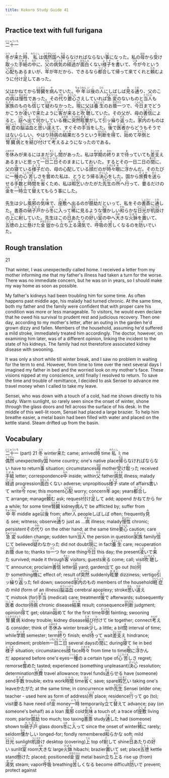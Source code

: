 ```yaml
---
title: Kokoro Study Guide 41
---
```


## Practice text with full furigana

<p>
<ruby><rb>二十一</rb><rt>にじゅういち</rt></ruby>
</p>

<p>
<ruby><rb>冬</rb><rt>ふつ</rt></ruby>が<ruby><rb>来</rb><rt>き</rt></ruby>た<ruby><rb>時</rb><rt>とき</rt></ruby>、<ruby><rb>私</rb><rt>わたくし</rt></ruby>は<ruby><rb>偶然</rb><rt>ぐうぜん</rt></ruby><ruby><rb>国</rb><rt>くに</rt></ruby>へ<ruby><rb>帰</rb><rt>かえ</rt></ruby>らなければならない<ruby><rb>事</rb><rt>こと</rt></ruby>になった。私の<ruby><rb>母</rb><rt>はは</rt></ruby>から<ruby><rb>受</rb><rt>う</rt></ruby>け<ruby><rb>取</rb><rt>と</rt></ruby>った<ruby><rb>手紙</rb><rt>てがみ</rt></ruby>の<ruby><rb>中</rb><rt>なか</rt></ruby>に、<ruby><rb>父</rb><rt>ちち</rt></ruby>の<ruby><rb>病気</rb><rt>びょうき</rt></ruby>の<ruby><rb>経過</rb><rt>けいか</rt></ruby>が<ruby><rb>面白</rb><rt>おもしろ</rt></ruby>くない<ruby><rb>様子</rb><rt>ようす</rt></ruby>を<ruby><rb>書</rb><rt>か</rt></ruby>いて、<ruby><rb>今</rb><rt>いま</rt></ruby>が今という<ruby><rb>心配</rb><rt>しんぱい</rt></ruby>もあるまいが、<ruby><rb>年</rb><rt>とし</rt></ruby>が年だから、できるなら<ruby><rb>都合</rb><rt>つごう</rt></ruby>して帰って来てくれと<ruby><rb>頼</rb><rt>たの</rt></ruby>むように<ruby><rb>付</rb><rt>つ</rt></ruby>け<ruby><rb>足</rb><rt>た</rt></ruby>してあった。
</p>

<p>
父はかねてから<ruby><rb>腎臓</rb><rt>じんぞう</rt></ruby>を<ruby><rb>病</rb><rt>や</rt></ruby>んでいた。<ruby><rb>中年</rb><rt>ちゅうねん</rt></ruby><ruby><rb>以後</rb><rt>いご</rt></ruby>の<ruby><rb>人</rb><rt>ひと</rt></ruby>にしばしば<ruby><rb>見</rb><rt>み</rt></ruby>る<ruby><rb>通</rb><rt>とお</rt></ruby>り、父のこの<ruby><rb>病</rb><rt>やまい</rt></ruby>は<ruby><rb>慢性</rb><rt>まんせい</rt></ruby>であった。その<ruby><rb>代</rb><rt>かわ</rt></ruby>り<ruby><rb>要心</rb><rt>ようじん</rt></ruby>さえしていれば<ruby><rb>急変</rb><rt>きゅうへん</rt></ruby>のないものと<ruby><rb>当人</rb><rt>とうにん</rt></ruby>も<ruby><rb>家族</rb><rt>かぞく</rt></ruby>のものも<ruby><rb>信</rb><rt>しん</rt></ruby>じて<ruby><rb>疑</rb><rt>うたが</rt></ruby>わなかった。<ruby><rb>現</rb><rt>げん</rt></ruby>に父は<ruby><rb>養生</rb><rt>ようじょう</rt></ruby>のお<ruby><rb>蔭</rb><rt>かげ</rt></ruby><ruby><rb>一</rb><rt>ひと</rt></ruby>つで、<ruby><rb>今日</rb><rt>こんにち</rt></ruby>までどうかこうか<ruby><rb>凌</rb><rt>しの</rt></ruby>いで<ruby><rb>来</rb><rt>き</rt></ruby>たように<ruby><rb>客</rb><rt>きゃく</rt></ruby>が<ruby><rb>来</rb><rt>く</rt></ruby>ると<ruby><rb>吹聴</rb><rt>ふいちょう</rt></ruby>していた。その父が、母の<ruby><rb>書信</rb><rt>しょしん</rt></ruby>によると、<ruby><rb>庭</rb><rt>にわ</rt></ruby>へ<ruby><rb>出</rb><rt>で</rt></ruby>て<ruby><rb>何</rb><rt>なに</rt></ruby>かしている<ruby><rb>機</rb><rt>はずみ</rt></ruby>に<ruby><rb>突然</rb><rt>とつぜん</rt></ruby><ruby><rb>眩暈</rb><rt>めまい</rt></ruby>がして<ruby><rb>引</rb><rt>ひ</rt></ruby>ッ<ruby><rb>繰</rb><rt>く</rt></ruby>り<ruby><rb>返</rb><rt>かえ</rt></ruby>った。<ruby><rb>家内</rb><rt>かない</rt></ruby>のものは<ruby><rb>軽症</rb><rt>けいしょう</rt></ruby>の<ruby><rb>脳溢血</rb><rt>のういっけつ</rt></ruby>と<ruby><rb>思</rb><rt>おも</rt></ruby>い<ruby><rb>違</rb><rt>ちが</rt></ruby>えて、すぐその<ruby><rb>手当</rb><rt>てあて</rt></ruby>をした。<ruby><rb>後</rb><rt>あと</rt></ruby>で<ruby><rb>医者</rb><rt>いしゃ</rt></ruby>からどうもそうではないらしい、やはり<ruby><rb>持病</rb><rt>じびょう</rt></ruby>の<ruby><rb>結果</rb><rt>けっか</rt></ruby>だろうという<ruby><rb>判断</rb><rt>はんだん</rt></ruby>を<ruby><rb>得</rb><rt>え</rt></ruby>て、<ruby><rb>始</rb><rt>はじ</rt></ruby>めて<ruby><rb>卒倒</rb><rt>そっとう</rt></ruby>と<ruby><rb>腎臓病</rb><rt>じんぞうびょう</rt></ruby>とを<ruby><rb>結</rb><rt>むす</rt></ruby>び<ruby><rb>付</rb><rt>つ</rt></ruby>けて<ruby><rb>考</rb><rt>かんが</rt></ruby>えるようになったのである。
</p>

<p>
<ruby><rb>冬休</rb><rt>ふゆやす</rt></ruby>みが来るにはまだ<ruby><rb>少</rb><rt>すこ</rt></ruby>し<ruby><rb>間</rb><rt>ま</rt></ruby>があった。私は<ruby><rb>学期</rb><rt>がっき</rt></ruby>の<ruby><rb>終</rb><rt>おわ</rt></ruby>りまで<ruby><rb>待</rb><rt>ま</rt></ruby>っていても<ruby><rb>差支</rb><rt>さしつか</rt></ruby>えあるまいと思って<ruby><rb>一日</rb><rt>いちにち</rt></ruby><ruby><rb>二日</rb><rt>ふつか</rt></ruby>そのままにしておいた。するとその一日二日の<ruby><rb>間</rb><rt>あいだ</rt></ruby>に、父の<ruby><rb>寝</rb><rt>ね</rt></ruby>ている<ruby><rb>様子</rb><rt>ようす</rt></ruby>だの、母の心配している<ruby><rb>顔</rb><rt>かお</rt></ruby>だのが<ruby><rb>時々</rb><rt>ときどき</rt></ruby><ruby><rb>眼</rb><rt>め</rt></ruby>に<ruby><rb>浮</rb><rt>う</rt></ruby>かんだ。そのたびに<ruby><rb>一種</rb><rt>いっしゅ</rt></ruby>の<ruby><rb>心苦</rb><rt>こころぐる</rt></ruby>しさを<ruby><rb>嘗</rb><rt>な</rt></ruby>めた私は、とうとう帰る<ruby><rb>決心</rb><rt>けっしん</rt></ruby>をした。国から<ruby><rb>旅費</rb><rt>りょひ</rt></ruby>を<ruby><rb>送</rb><rt>おく</rt></ruby>らせる<ruby><rb>手数</rb><rt>てかず</rt></ruby>と<ruby><rb>時間</rb><rt>じかん</rt></ruby>を<ruby><rb>省</rb><rt>はぶ</rt></ruby>くため、私は<ruby><rb>暇乞</rb><rt>いとまご</rt></ruby>いかたがた<ruby><rb>先生</rb><rt>せんせい</rt></ruby>の<ruby><rb>所</rb><rt>ところ</rt></ruby>へ<ruby><rb>行</rb><rt>い</rt></ruby>って、<ruby><rb>要</rb><rt>い</rt></ruby>るだけの<ruby><rb>金</rb><rt>かね</rt></ruby>を<ruby><rb>一時</rb><rt>いちじ</rt></ruby><ruby><rb>立</rb><rt>た</rt></ruby>て<ruby><rb>替</rb><rt>か</rt></ruby>えてもらう事にした。
</p>

<p>
先生は少し<ruby><rb>風邪</rb><rt>かぜ</rt></ruby>の<ruby><rb>気味</rb><rt>きみ</rt></ruby>で、<ruby><rb>座敷</rb><rt>ざしき</rt></ruby>へ出るのが<ruby><rb>臆劫</rb><rt>おっくう</rt></ruby>だといって、私をその<ruby><rb>書斎</rb><rt>しょさい</rt></ruby>に<ruby><rb>通</rb><rt>とお</rt></ruby>した。書斎の<ruby><rb>硝子戸</rb><rt>ガラスど</rt></ruby>から<ruby><rb>冬</rb><rt>ふゆ</rt></ruby>に<ruby><rb>入</rb><rt>い</rt></ruby>って<ruby><rb>稀</rb><rt>まれ</rt></ruby>に見るような<ruby><rb>懐</rb><rt>なつ</rt></ruby>かしい<ruby><rb>和</rb><rt>やわ</rt></ruby>らかな<ruby><rb>日光</rb><rt>にっこう</rt></ruby>が<ruby><rb>机掛</rb><rt>つくえか</rt></ruby>けの<ruby><rb>上</rb><rt>うえ</rt></ruby>に<ruby><rb>射</rb><rt>さ</rt></ruby>していた。先生はこの<ruby><rb>日</rb><rt>ひ</rt></ruby>あたりの<ruby><rb>好</rb><rt>い</rt></ruby>い<ruby><rb>室</rb><rt>へや</rt></ruby>の中へ<ruby><rb>大</rb><rt>おお</rt></ruby>きな<ruby><rb>火鉢</rb><rt>ひばち</rt></ruby>を<ruby><rb>置</rb><rt>お</rt></ruby>いて、<ruby><rb>五徳</rb><rt>ごとく</rt></ruby>の上に<ruby><rb>懸</rb><rt>か</rt></ruby>けた<ruby><rb>金盥</rb><rt>かなだらい</rt></ruby>から<ruby><rb>立</rb><rt>た</rt></ruby>ち<ruby><rb>上</rb><rt>あが</rt></ruby>る<ruby><rb>湯気</rb><rt>ゆげ</rt></ruby>で、<ruby><rb>呼吸</rb><rt>いき</rt></ruby>の<ruby><rb>苦</rb><rt>くる</rt></ruby>しくなるのを<ruby><rb>防</rb><rt>ふせ</rt></ruby>いでいた。
</p>


## Rough translation

21

That winter, I was unexpectedly called home. I received a letter from my mother informing me that my father's illness had taken a turn for the worse. There was no immediate concern, but he was on in years, so I should make my way home as soon as possible.

My father's kidneys had been troubling him for some time. As often happens past middle age, his malady had turned chronic. At the same time, both my father and the family were confident that with proper care his condition was more or less manageable. To visitors, he would even declare that he owed his survival to prudent rest and judicious recovery. Then one day, according to my mother's letter, after an outing in the garden he'd grown dizzy and fallen. Members of the household, assuming he'd suffered a mild stroke, immediately treated him accordingly. The doctor, however, on examining him later, was of a different opinion, linking the incident to the state of his kidneys. The family had not theretofore associated kidney disease with swooning.

It was only a short while till winter break, and I saw no problem in waiting for the term to end. However, from time to time over the next several days I imagined my father in bed and the worried look on my mother's face. These visions nipped at my conscience, until finally I resolved to return. To save the time and trouble of remittance, I decided to ask Sensei to advance me travel money when I called to take my leave.

Sensei, who was down with a touch of a cold, had me shown directly to his study. Warm sunlight, so rarely seen since the onset of winter, shone through the glass doors and fell across the surface of his desk. In the middle of this well-lit room, Sensei had placed a large brazier. To help him breathe easier, a metal basin had been filled with water and placed on the kettle stand. Steam drifted up from the basin.    


## Vocabulary

<p>
<span class="vocabstudy"><ruby><rb>二十一</rb><rt>にじゅういち</rt></ruby>&nbsp;(part) 21</span>
<span class="vocabstudy"><ruby><rb>冬</rb><rt>ふつ</rt></ruby>&nbsp;winter</span><span class="vocabstudy"><ruby><rb>来</rb><rt>き</rt></ruby>た&nbsp;came; arrived</span><span class="vocabstudy"><ruby><rb>時</rb><rt>とき</rt></ruby>&nbsp;time</span><span class="vocabstudy"><ruby><rb>私</rb><rt>わたくし</rt></ruby>&nbsp;I; me</span><span class="vocabstudy"><ruby><rb>偶然</rb><rt>ぐうぜん</rt></ruby>&nbsp;unexpectedly</span><span class="vocabstudy"><ruby><rb>国</rb><rt>くに</rt></ruby>&nbsp;home country; one's native place</span><span class="vocabstudy"><ruby><rb>帰</rb><rt>かえ</rt></ruby>らなければならない&nbsp;have to return</span><span class="vocabstudy"><ruby><rb>事</rb><rt>こと</rt></ruby>&nbsp;situation; circumstances</span><span class="vocabstudy"><ruby><rb>母</rb><rt>はは</rt></ruby>&nbsp;mother</span><span class="vocabstudy"><ruby><rb>受</rb><rt>う</rt></ruby>け<ruby><rb>取</rb><rt>と</rt></ruby>った&nbsp;received</span><span class="vocabstudy"><ruby><rb>手紙</rb><rt>てがみ</rt></ruby>&nbsp;letter; correspondence</span><span class="vocabstudy"><ruby><rb>中</rb><rt>なか</rt></ruby>&nbsp;inside; within</span><span class="vocabstudy"><ruby><rb>父</rb><rt>ちち</rt></ruby>&nbsp;father</span><span class="vocabstudy"><ruby><rb>病気</rb><rt>びょうき</rt></ruby>&nbsp;illness; malady</span><span class="vocabstudy"><ruby><rb>経過</rb><rt>けいか</rt></ruby>&nbsp;progression</span><span class="vocabstudy"><ruby><rb>面白</rb><rt>おもしろ</rt></ruby>くない&nbsp;adverse; unpropitious</span><span class="vocabstudy"><ruby><rb>様子</rb><rt>ようす</rt></ruby>&nbsp;state of affairs</span><span class="vocabstudy"><ruby><rb>書</rb><rt>か</rt></ruby>いて&nbsp;write</span><span class="vocabstudy"><ruby><rb>今</rb><rt>いま</rt></ruby>&nbsp;now; this moment</span><span class="vocabstudy"><ruby><rb>心配</rb><rt>しんぱい</rt></ruby>&nbsp;worry; concern</span><span class="vocabstudy"><ruby><rb>年</rb><rt>とし</rt></ruby>&nbsp;age; years</span><span class="vocabstudy"><ruby><rb>都合</rb><rt>つごう</rt></ruby>して&nbsp;arrange; manage</span><span class="vocabstudy"><ruby><rb>頼</rb><rt>たの</rt></ruby>む&nbsp;ask; request</span><span class="vocabstudy"><ruby><rb>付</rb><rt>つ</rt></ruby>け<ruby><rb>足</rb><rt>た</rt></ruby>して&nbsp;add; append</span>
<span class="vocabstudy">かねてから&nbsp;for a while; for some time</span><span class="vocabstudy"><ruby><rb>腎臓</rb><rt>じんぞう</rt></ruby>&nbsp;kidney</span><span class="vocabstudy"><ruby><rb>病</rb><rt>や</rt></ruby>んで&nbsp;be afflicted by; suffer from</span><span class="vocabstudy"><ruby><rb>中年</rb><rt>ちゅうねん</rt></ruby>&nbsp;middle age</span><span class="vocabstudy"><ruby><rb>以後</rb><rt>いご</rt></ruby>&nbsp;from; after</span><span class="vocabstudy"><ruby><rb>人</rb><rt>ひと</rt></ruby>&nbsp;people</span><span class="vocabstudy">しばしば&nbsp;often; frequently</span><span class="vocabstudy"><ruby><rb>見</rb><rt>み</rt></ruby>る&nbsp;see; witness; observe</span><span class="vocabstudy"><ruby><rb>通</rb><rt>とお</rt></ruby>り&nbsp;just as ...</span><span class="vocabstudy"><ruby><rb>病</rb><rt>やまい</rt></ruby>&nbsp;illness; malady</span><span class="vocabstudy"><ruby><rb>慢性</rb><rt>まんせい</rt></ruby>&nbsp;chronic; persistent</span><span class="vocabstudy">その<ruby><rb>代</rb><rt>かわ</rt></ruby>り&nbsp;on the other hand; at the same time</span><span class="vocabstudy"><ruby><rb>要心</rb><rt>ようじん</rt></ruby>&nbsp;caution; care</span><span class="vocabstudy"><ruby><rb>急変</rb><rt>きゅうへん</rt></ruby>&nbsp;sudden change; sudden turn</span><span class="vocabstudy"><ruby><rb>当人</rb><rt>とうにん</rt></ruby>&nbsp;the person in question</span><span class="vocabstudy"><ruby><rb>家族</rb><rt>かぞく</rt></ruby>&nbsp;family</span><span class="vocabstudy"><ruby><rb>信</rb><rt>しん</rt></ruby>じて&nbsp;believed</span><span class="vocabstudy"><ruby><rb>疑</rb><rt>うたが</rt></ruby>わなかった&nbsp;did not doubt</span><span class="vocabstudy"><ruby><rb>現</rb><rt>げん</rt></ruby>に&nbsp;in fact</span><span class="vocabstudy"><ruby><rb>養生</rb><rt>ようじょう</rt></ruby>&nbsp;care; recuperation</span><span class="vocabstudy">お<ruby><rb>蔭</rb><rt>かげ</rt></ruby>&nbsp;due to; thanks to</span><span class="vocabstudy"><ruby><rb>一</rb><rt>ひと</rt></ruby>つ&nbsp;for one thing</span><span class="vocabstudy"><ruby><rb>今日</rb><rt>こんにち</rt></ruby>&nbsp;this day; the present</span><span class="vocabstudy"><ruby><rb>凌</rb><rt>しの</rt></ruby>いで<ruby><rb>来</rb><rt>き</rt></ruby>た&nbsp;survived; made it through</span><span class="vocabstudy"><ruby><rb>客</rb><rt>きゃく</rt></ruby>&nbsp;visitors; guests</span><span class="vocabstudy"><ruby><rb>来</rb><rt>く</rt></ruby>る&nbsp;come; call; visit</span><span class="vocabstudy"><ruby><rb>吹聴</rb><rt>ふいちょう</rt></ruby>して&nbsp;announce; proclaim</span><span class="vocabstudy"><ruby><rb>書信</rb><rt>しょしん</rt></ruby>&nbsp;letter</span><span class="vocabstudy"><ruby><rb>庭</rb><rt>にわ</rt></ruby>&nbsp;yard; garden</span><span class="vocabstudy"><ruby><rb>出</rb><rt>で</rt></ruby>て&nbsp;go out (to)</span><span class="vocabstudy"><ruby><rb>何</rb><rt>なに</rt></ruby>か&nbsp;something</span><span class="vocabstudy"><ruby><rb>機</rb><rt>はずみ</rt></ruby>に&nbsp;effect of; result of</span><span class="vocabstudy"><ruby><rb>突然</rb><rt>とつぜん</rt></ruby>&nbsp;suddenly</span><span class="vocabstudy"><ruby><rb>眩暈</rb><rt>めまい</rt></ruby>&nbsp;dizziness; vertigo</span><span class="vocabstudy"><ruby><rb>引</rb><rt>ひ</rt></ruby>ッ<ruby><rb>繰</rb><rt>く</rt></ruby>り<ruby><rb>返</rb><rt>かえ</rt></ruby>った&nbsp;fell down; swooned</span><span class="vocabstudy"><ruby><rb>家内</rb><rt>かない</rt></ruby>のもの&nbsp;members of the household</span><span class="vocabstudy"><ruby><rb>軽症</rb><rt>けいしょう</rt></ruby>の&nbsp;mild (form of an illness)</span><span class="vocabstudy"><ruby><rb>脳溢血</rb><rt>のういっけつ</rt></ruby>&nbsp;cerebral apoplexy; stroke</span><span class="vocabstudy"><ruby><rb>思</rb><rt>おも</rt></ruby>い<ruby><rb>違</rb><rt>ちが</rt></ruby>えて&nbsp;mistook (for)</span><span class="vocabstudy"><ruby><rb>手当</rb><rt>てあて</rt></ruby>&nbsp;(medical) care; treatment</span><span class="vocabstudy"><ruby><rb>後</rb><rt>あと</rt></ruby>で&nbsp;afterwards; subsequently</span><span class="vocabstudy"><ruby><rb>医者</rb><rt>いしゃ</rt></ruby>&nbsp;doctor</span><span class="vocabstudy"><ruby><rb>持病</rb><rt>じびょう</rt></ruby>&nbsp;chronic disease</span><span class="vocabstudy"><ruby><rb>結果</rb><rt>けっか</rt></ruby>&nbsp;result; consequence</span><span class="vocabstudy"><ruby><rb>判断</rb><rt>はんだん</rt></ruby>&nbsp;judgment; opinion</span><span class="vocabstudy"><ruby><rb>得</rb><rt>え</rt></ruby>て&nbsp;get; obtain</span><span class="vocabstudy"><ruby><rb>始</rb><rt>はじ</rt></ruby>めて&nbsp;for the first time</span><span class="vocabstudy"><ruby><rb>卒倒</rb><rt>そっとう</rt></ruby>&nbsp;fainting; swooning</span><span class="vocabstudy"><ruby><rb>腎臓病</rb><rt>じんぞうびょう</rt></ruby>&nbsp;kidney trouble; kidney disease</span><span class="vocabstudy"><ruby><rb>結</rb><rt>むす</rt></ruby>び<ruby><rb>付</rb><rt>つ</rt></ruby>けて&nbsp;tie together; connect</span><span class="vocabstudy"><ruby><rb>考</rb><rt>かんが</rt></ruby>える&nbsp;consider; think of</span>
<span class="vocabstudy"><ruby><rb>冬休</rb><rt>ふゆやす</rt></ruby>み&nbsp;winter break</span><span class="vocabstudy"><ruby><rb>少</rb><rt>すこ</rt></ruby>し&nbsp;a little; a bit</span><span class="vocabstudy"><ruby><rb>間</rb><rt>ま</rt></ruby>&nbsp;interval of time; while</span><span class="vocabstudy"><ruby><rb>学期</rb><rt>がっき</rt></ruby>&nbsp;semester; term</span><span class="vocabstudy"><ruby><rb>終</rb><rt>おわ</rt></ruby>り&nbsp;finish; end</span><span class="vocabstudy"><ruby><rb>待</rb><rt>ま</rt></ruby>って&nbsp;wait</span><span class="vocabstudy"><ruby><rb>差支</rb><rt>さしつか</rt></ruby>え&nbsp;hindrance; impediment; problem</span><span class="vocabstudy"><ruby><rb>一日</rb><rt>いちにち</rt></ruby><ruby><rb>二日</rb><rt>ふつか</rt></ruby>&nbsp;several days</span><span class="vocabstudy">の<ruby><rb>間</rb><rt>あいだ</rt></ruby>に&nbsp;during</span><span class="vocabstudy"><ruby><rb>寝</rb><rt>ね</rt></ruby>て&nbsp;lie in bed</span><span class="vocabstudy"><ruby><rb>様子</rb><rt>ようす</rt></ruby>&nbsp;situation; circumstances</span><span class="vocabstudy"><ruby><rb>顔</rb><rt>かお</rt></ruby>&nbsp;face</span><span class="vocabstudy"><ruby><rb>時々</rb><rt>ときどき</rt></ruby>&nbsp;from time to time</span><span class="vocabstudy"><ruby><rb>眼</rb><rt>め</rt></ruby>に<ruby><rb>浮</rb><rt>う</rt></ruby>かんだ&nbsp;appeared before one's eyes</span><span class="vocabstudy"><ruby><rb>一種</rb><rt>いっしゅ</rt></ruby>の&nbsp;a certain type of</span><span class="vocabstudy"><ruby><rb>心苦</rb><rt>こころぐる</rt></ruby>しさ&nbsp;regret; remorse</span><span class="vocabstudy"><ruby><rb>嘗</rb><rt>な</rt></ruby>めた&nbsp;tasted; experienced (something unpleasant)</span><span class="vocabstudy"><ruby><rb>決心</rb><rt>けっしん</rt></ruby>&nbsp;resolution; determination</span><span class="vocabstudy"><ruby><rb>旅費</rb><rt>りょひ</rt></ruby>&nbsp;travel allowance; travel funds</span><span class="vocabstudy"><ruby><rb>送</rb><rt>おく</rt></ruby>らせる&nbsp;have (someone) send</span><span class="vocabstudy"><ruby><rb>手数</rb><rt>てかず</rt></ruby>&nbsp;trouble; extra work</span><span class="vocabstudy"><ruby><rb>時間</rb><rt>じかん</rt></ruby>&nbsp;time</span><span class="vocabstudy"><ruby><rb>省</rb><rt>はぶ</rt></ruby>く&nbsp;save; spare</span><span class="vocabstudy"><ruby><rb>暇乞</rb><rt>いとまご</rt></ruby>い&nbsp;taking one's leave</span><span class="vocabstudy">かたがた&nbsp;at the same time; in concurrence with</span><span class="vocabstudy"><ruby><rb>先生</rb><rt>せんせい</rt></ruby>&nbsp;Sensei (elder one; teacher - used here as form of address)</span><span class="vocabstudy"><ruby><rb>所</rb><rt>ところ</rt></ruby>&nbsp;place; residence</span><span class="vocabstudy"><ruby><rb>行</rb><rt>い</rt></ruby>って&nbsp;go (to); visit</span><span class="vocabstudy"><ruby><rb>要</rb><rt>い</rt></ruby>る&nbsp;have need of</span><span class="vocabstudy"><ruby><rb>金</rb><rt>かね</rt></ruby>&nbsp;money</span><span class="vocabstudy"><ruby><rb>一時</rb><rt>いちじ</rt></ruby>&nbsp;temporarily</span><span class="vocabstudy"><ruby><rb>立</rb><rt>た</rt></ruby>て<ruby><rb>替</rb><rt>か</rt></ruby>えて&nbsp;advance; pay (on someone's behalf) as a loan</span>
<span class="vocabstudy"><ruby><rb>風邪</rb><rt>かぜ</rt></ruby>&nbsp;cold</span><span class="vocabstudy"><ruby><rb>気味</rb><rt>きみ</rt></ruby>&nbsp;a touch of; a trace of</span><span class="vocabstudy"><ruby><rb>座敷</rb><rt>ざしき</rt></ruby>&nbsp;living room; parlor</span><span class="vocabstudy"><ruby><rb>臆劫</rb><rt>おっくう</rt></ruby>&nbsp;too much; too taxing</span><span class="vocabstudy"><ruby><rb>書斎</rb><rt>しょさい</rt></ruby>&nbsp;study</span><span class="vocabstudy"><ruby><rb>通</rb><rt>とお</rt></ruby>した&nbsp;had (someone) shown to</span><span class="vocabstudy"><ruby><rb>硝子戸</rb><rt>ガラスど</rt></ruby>&nbsp;glass doors</span><span class="vocabstudy"><ruby><rb>冬</rb><rt>ふゆ</rt></ruby>に<ruby><rb>入</rb><rt>い</rt></ruby>って&nbsp;since the onset of winter</span><span class="vocabstudy"><ruby><rb>稀</rb><rt>まれ</rt></ruby>に&nbsp;rarely; seldom</span><span class="vocabstudy"><ruby><rb>懐</rb><rt>なつ</rt></ruby>かしい&nbsp;longed-for; fondly remembered</span><span class="vocabstudy"><ruby><rb>和</rb><rt>やわ</rt></ruby>らかな&nbsp;soft; mild</span><span class="vocabstudy"><ruby><rb>日光</rb><rt>にっこう</rt></ruby>&nbsp;sunlight</span><span class="vocabstudy"><ruby><rb>机掛</rb><rt>つくえか</rt></ruby>け&nbsp;desktop (covering)</span><span class="vocabstudy"><ruby><rb>上</rb><rt>うえ</rt></ruby>&nbsp;top of</span><span class="vocabstudy"><ruby><rb>射</rb><rt>さ</rt></ruby>して&nbsp;shine</span><span class="vocabstudy"><ruby><rb>日</rb><rt>ひ</rt></ruby>あたりの<ruby><rb>好</rb><rt>い</rt></ruby>い&nbsp;sunlit</span><span class="vocabstudy"><ruby><rb>室</rb><rt>へや</rt></ruby>&nbsp;room</span><span class="vocabstudy"><ruby><rb>大</rb><rt>おお</rt></ruby>きな&nbsp;large</span><span class="vocabstudy"><ruby><rb>火鉢</rb><rt>ひばち</rt></ruby>&nbsp;hibachi; brazier</span><span class="vocabstudy"><ruby><rb>置</rb><rt>お</rt></ruby>いて&nbsp;set; place</span><span class="vocabstudy"><ruby><rb>五徳</rb><rt>ごとく</rt></ruby>&nbsp;kettle stand</span><span class="vocabstudy"><ruby><rb>懸</rb><rt>か</rt></ruby>けた&nbsp;placed; positioned</span><span class="vocabstudy"><ruby><rb>金盥</rb><rt>かなだらい</rt></ruby>&nbsp;metal basin</span><span class="vocabstudy"><ruby><rb>立</rb><rt>た</rt></ruby>ち<ruby><rb>上</rb><rt>あが</rt></ruby>る&nbsp;rise up (from)</span><span class="vocabstudy"><ruby><rb>湯気</rb><rt>ゆげ</rt></ruby>&nbsp;steam; vapor</span><span class="vocabstudy"><ruby><rb>呼吸</rb><rt>いき</rt></ruby>&nbsp;breathing</span><span class="vocabstudy"><ruby><rb>苦</rb><rt>くる</rt></ruby>しくなる&nbsp;become difficult</span><span class="vocabstudy"><ruby><rb>防</rb><rt>ふせ</rt></ruby>いで&nbsp;prevent; protect against</span>
</p>
